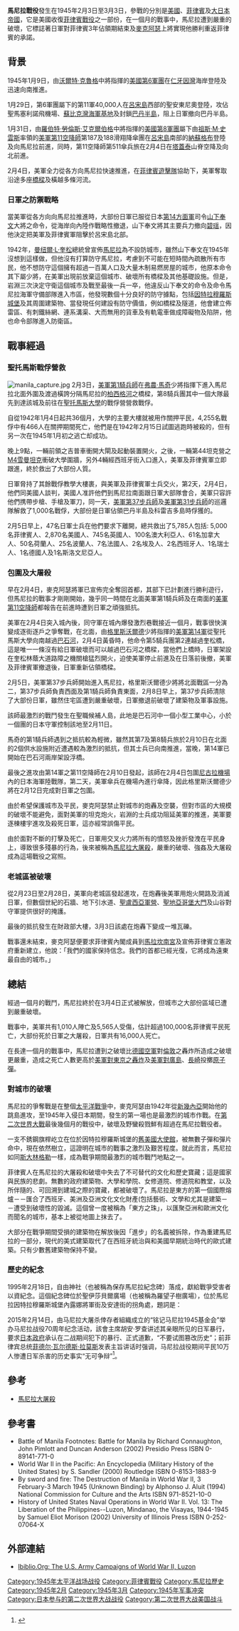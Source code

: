 {{copyedit|time=2018-12-05T14:59:01+00:00}}
{{Infobox Military Conflict
|conflict=馬尼拉戰役
|image=[[File:Manila_Walled_City_Destruction_May_1945.jpg|300px]]
|caption=1945年5月從空中望下有城牆的[[馬尼拉|馬尼拉]]
|partof=[[第二次世界大戰|第二次世界大戰]][[太平洋戰爭|太平洋戰爭]]
|date=1945年2月3日—1945年3月3日
|place=[[菲律賓|菲律賓]][[馬尼拉|馬尼拉]]
|result=盟軍決定性勝利<br>
*[[菲律賓戰役_(1944年至1945年)|菲律賓戰役]]結束
*[[菲律賓自治領|菲律賓自治領]]恢復
|combatant1=[[File:US_flag_48_stars.svg|24px]] [[美利坚合众国|美利坚合众国]]<br/>[[File:Flag_of_the_Philippines_(navy_blue).svg|24px]] [[菲律賓自治领|菲律賓自治领]] 
|combatant2=[[File:Flag_of_Japan.svg|24px]] [[大日本帝國|大日本帝國]]
|commander1=[[File:Flag_of_the_Philippines.svg|24px]] [[阿爾弗雷多·M·山度士|阿爾弗雷多·M·山度士]]<br>[[File:US_flag_48_stars.svg|24px]] [[麥克阿瑟|麥克阿瑟]]<br>[[File:US_flag_48_stars.svg|24px]] [[沃爾特·克魯格|沃爾特·克魯格]]<br>[[File:US_flag_48_stars.svg|24px]] [[羅伊·蓋格|羅伊·蓋格]]<br />[[File:US_flag_48_stars.svg|24px]]  [[羅拔·S·皮特勒|羅拔·S·皮特勒]]<br/>[[File:US_flag_48_stars.svg|24px]] [[弗農·馬奇|弗農·馬奇]]<br/>[[File:US_flag_48_stars.svg|24px]] [[祖斯·M·史雲斯|祖斯·M·史雲斯]]
|commander2=[[File:Flag_of_Japan.svg|24px]] [[山下奉文|山下奉文]]<br>[[File:Flag_of_Japan.svg|24px]] {{link-ja|岩淵三次|岩淵三次}}
|strength1= 美軍：35,000人<br />菲律賓軍：3,000人
|strength2=日本海軍：16,000人<br />日本陸軍：2,000人
|casualties1=1,010人陣亡<br/>5,565人受傷<br />100,000名菲律賓平民被殺
|casualties2=16,000人陣亡
}}
{{Campaignbox 菲律賓戰役 (1944–1945)}}
'''馬尼拉戰役'''發生在1945年2月3日至3月3日，參戰的分別是[[美國|美國]]、[[菲律賓|菲律賓]]及[[大日本帝國|大日本帝國]]，它是美國收復[[菲律賓戰役_(1944-45)|菲律賓戰役]]之一部份，在一個月的戰事中，馬尼拉遭到嚴重的破壞，它標誌著日軍對菲律賓3年佔領期結束及[[麥克阿瑟|麥克阿瑟]]上將實現他勝利重返菲律賓的承諾。

==背景==
1945年1月9日，由[[沃爾特·克魯格|沃爾特·克魯格]]中將指揮的[[美國第6軍團|美國第6軍團]]在[[仁牙因灣|仁牙因灣]]海岸登陸及迅速向南推進。

1月29日，第6軍團屬下的第11軍40,000人在[[呂宋島|呂宋島]]西部的聖安東尼奧登陸，攻佔聖馬塞利諾飛機場、[[蘇比克灣海軍基地|蘇比克灣海軍基地]]及封鎖[[巴丹半島|巴丹半島]]，阻上日軍撤向巴丹半島。

1月31日，由[[羅伯特·勞倫斯·艾克爾伯格|羅伯特·勞倫斯·艾克爾伯格]]中將指揮的[[美國第8軍團|美國第8軍團]]屬下由[[祖斯·M·史雲斯|祖斯·M·史雲斯]]率領的[[美軍第11空降師|美軍第11空降師]]第187及188滑翔降傘團在[[呂宋島|呂宋島]]南部的[[納蘇格布|納蘇格布]]登陸及向馬尼拉前進，同時，第11空降師第511傘兵旅在2月4日在[[塔蓋泰|塔蓋泰]]山脊空降及向北前進。

2月4日，美軍全力從各方向馬尼拉快速推進，在[[新人民軍|菲律賓遊擊隊]]協助下，美軍奪取沿途多座[[橋樑|橋樑]]及橫越多條河流。

===日軍之防禦戰略===
當美軍從各方向向馬尼拉推進時，大部份日軍已服從日本[[第14方面軍_(日本陸軍)|第14方面軍]]司令[[山下奉文|山下奉文]]大將之命令，從海岸向內陸作戰略性撤退，山下奉文將其主要兵力撤向[[碧瑶市|碧瑶]]，因他決定把美軍及菲律賓軍阻擊於呂宋島北部。

1942年，[[曼纽爾·L·奎松|曼纽爾·L·奎松]]總統曾宣佈[[馬尼拉|馬尼拉]]為不設防城市，雖然山下奉文在1945年沒想到這樣做，但他沒有打算防守馬尼拉，考慮到不可能在短時間內疏散所有市民，他不想防守這個擁有超過一百萬人口及大量木制易燃房屋的城市，他原本命令其下屬{{link-ja|岩淵三次|岩淵三次}}少將，在美軍出現前放棄這個城市、破壞所有橋樑及其他基礎設施。但是，岩淵三次決定守衛這個城市及戰至最後一兵一卒，他違反山下奉文的命令及命令馬尼拉海軍守備部隊進入市區，他發現數個十分良好的防守據點，包括[[因特拉穆羅斯城堡|因特拉穆羅斯城堡]]及其周圍建築物、當發現任何建設有防守價值，例如橋樑及隧道，他會建立佈雷區、有刺鐵絲網、連系溝渠、大而無用的貨車及有軌電車做成障礙物及陷阱，他也命令部隊進入防衛區。

==戰事經過==
===聖托馬斯戰俘營救===
[[File:manila_capture.jpg|thumb]]
2月3日，[[美軍第1騎兵師|美軍第1騎兵師]]在[[弗農·馬奇|弗農·馬奇]]少將指揮下進入馬尼拉北面外圍及渡過橫誇分隔馬尼拉的[[柏西格河|柏西格河]]之橋樑，第8騎兵團其中一個大隊最先到達該城及前往在[[聖托馬斯大學|聖托馬斯大學]]的戰俘營營救戰俘。

自從1942年1月4日起共36個月，大學的主要大樓就被用作關押平民，4,255名戰俘中有466人在關押期間死亡，他們是在1942年2月15日試圖逃跑時被殺的，但有另一次在1945年1月初之逃亡却成功。

晚上9點，一輛前領之吉普車衝開大閘及起動裝置開火，之後，一輛第44坦克營之[[M4雪曼|M4雪曼]][[坦克|坦克]]衝破大學圍牆，另外4輛經西班牙街入口進入，美軍及菲律賓軍立即跟進，終於救出了大部份人質。

日軍脅持了其餘戰俘教學大樓裹，與美軍及菲律賓軍士兵交火，第2天，2月4日，他們同美國人談判，美國人准許他們到馬尼拉南面跟日軍大部隊會合，美軍只容許他們携帶步槍、手槍及軍刀，同一天，[[美軍第37步兵師|美軍第37步兵師]]及[[美軍第31步兵師|美軍第31步兵師]]的巡邏隊解救了1,000名戰俘，大部份是日軍佔領巴丹半島及科雷吉多島時俘獲的。

2月5日早上，47名日軍士兵在他們要求下離開，總共救出了5,785人包括: 5,000名菲律賓人、2,870名美國人、745名英國人、100名澳大利亞人、61名加拿大人、50名荷蘭人、25名波蘭人、7名法國人、2名埃及人、2名西班牙人、1名瑞士人、1名德國人及1名斯洛文尼亞人。

===包圍及大屠殺===


早在2月4日，麥克阿瑟將軍已宣佈完全奪回首都，其部下已計劃進行勝利遊行，但馬尼拉的戰事才剛剛開始，幾乎同一時間在北面美軍第1騎兵師及在南面的[[美国陆军第11空降师|美軍第11空降師]]都報告在前進時遭到日軍之頑強抵抗。

美軍在2月4日突入城內後，同守軍在城內爆發激烈巷戰接近一個月，戰事很快演變成逐街逐戶之爭奪戰，在北面，由[[格里斯沃爾德|格里斯沃爾德]]少將指揮的[[美軍第14軍|美軍第14軍]]從聖托馬斯大學向南越過[[巴石河|巴石河]]，2月4日黃昏時，他命令第5騎兵團第2連越過奎松橋，這是唯一一條沒有給日軍破壞而可以越過巴石河之橋樑，當他們上橋時，日軍架設在奎松林蔭大道路障之機關槍猛烈開火，迫使美軍停止前進及在日落前後撤，美軍及菲律賓軍撤退後，日軍重新佔領橋樑。

2月5日，美軍第37步兵師開始進入馬尼拉，格里斯沃爾德少將將北面戰區一分為二，第37步兵師負責西面及第1騎兵師負責東面，2月8日早上，第37步兵師清除了大部份日軍，雖然住宅區遭到嚴重破壞，日軍撤退前破壞了建築物及軍事設施。

該師最激烈的戰鬥發生在聖職候補人島，此地是巴石河中一個小型工業中心，小於一個團的日本守軍控制該地至2月11日。

馬奇的第1騎兵師遇到之抵抗較為輕微，雖然其第7及第8騎兵旅於2月10日在北面的2個供水設施附近遭遇較為激烈的抵抗，但其士兵已向南推進，當晚，第14軍已開始在巴石河兩岸架設浮橋。 

最後之進攻由第14軍之第11空降師在2月10日發起，該師在2月4日包圍[[尼古拉機場|尼古拉機場]]內的日本海軍陸戰隊，第二天，美軍傘兵在機場內進行傘降，因此格里斯沃爾德少將在2月12日完成對日軍之包圍。

由於希望保護城市及平民，麥克阿瑟禁止對城市的炮轟及空襲，但對市區的大規模的破壞不能避免，面對美軍的坦克炮火，岩淵的士兵成功阻延美軍的推進，美軍要逐棟樓宇進攻及殺死日軍，這亦經常誤傷平民。

由於面對不斷的打擊及死亡，日軍用交叉火力將所有的憤怒及挫折發洩在平民身上，導致很多殘暴的行為，後來被稱為[[馬尼拉大屠殺|馬尼拉大屠殺]]，嚴重的破壞、強姦及大屠殺成為這場戰役之寫照。

===老城區被破壞===

從2月23日至2月28日，美軍向老城區發起進攻，在炮轟後美軍用炮火開路及消滅日軍，但數個世紀的石牆、地下引水道、[[聖盧西亞軍營|聖盧西亞軍營]]、[[聖地亞哥堡大門|聖地亞哥堡大門]]及山谷對守軍提供很好的掩護。

最後的抵抗發生在財政部大樓，3月3日該處在炮轟下變成一堆瓦礫。

戰事還未結束，麥克阿瑟便要求菲律賓內閣成員到[[馬拉坎南宮|馬拉坎南宮]]及宣佈菲律賓立憲政府重新建立，他說：「我們的國家保持信念。我們的首都已經光復，它將成為遠東最自由的城市。」

==總結==
經過一個月的戰鬥，馬尼拉終於在3月4日正式被解放，但城市之大部份區域已遭到嚴重破壞。

戰事中，美軍共有1,010人陣亡及5,565人受傷，估計超過100,000名菲律賓平民死亡，大部份死於日軍之大屠殺，日軍共有16,000人死亡。

在長達一個月的戰事中，馬尼拉遭到之破壞比[[德國空軍|德國空軍]]對[[倫敦|倫敦]]之轟炸所造成之破壞更嚴重，造成之死亡人數更高於[[東京大轟炸|美軍對東京之轟炸]]及[[廣島市原子彈爆炸|美軍對廣島]]、[[長崎市原子彈爆炸|長崎]]投擲[[原子彈|原子彈]]。

===對城市的破壞===
馬尼拉的爭奪戰是在整個[[太平洋戰爭|太平洋戰爭]]中，麥克阿瑟由1942年從[[新幾內亞|新幾內亞]]開始他的跳島進攻，至1945年入侵日本期間，發生的第一場也是最激烈的城市作戰。在[[第二次世界大戰|第二次世界大戰]]最後幾個月的戰役中，破壞及野蠻殺戮鮮有超過在馬尼拉戰役者。

一支不銹鋼旗桿屹立在位於因特拉穆羅斯城堡的[[美國駐菲律賓大使館|舊美國大使館]]，被無數子彈和彈片命中，現在依然樹立，這證明在城市的戰事之激烈及艱苦程度。就此而言，馬尼拉如同[[斯大林格勒|斯大林格勒]]一樣，成為戰爭期間最激烈的城市戰鬥地點之一。

菲律賓人在馬尼拉的大屠殺和破壞中失去了不可替代的文化和歷史寶藏；這是國家與民族的悲劇。無數的政府建築物、大學和學院、女修道院、修道院和教堂，以及所伴隨的、可回溯到建城之際的寶藏，都被破壞了。馬尼拉是東方的第一個國際熔爐－－匯合了西班牙、美洲及亞洲文化文化財產(包括藝術、文學和尤其是建築－－遭受到破壞性的毀滅。這個曾一度被稱為「東方之珠」，以匯聚亞洲和歐洲文化而聞名的城市，基本上被從地圖上抹去了。

大部分在戰爭期間受損的建築物在解放後因「進步」的名義被拆除，作為重建馬尼拉的一部分，現代的美式建築取代了在西班牙統治與和美國早期統治時代的歐式建築。只有少數舊建築物保持不變。

===歷史的紀念===
1995年2月18日，自由神社（也被稱為保存馬尼拉紀念碑）落成，獻給戰爭受害者以資紀念。這個紀念碑位於聖伊莎貝爾廣場（也被稱為羅望子樹廣場），位於馬尼拉因特拉穆羅斯城堡內露娜將軍街及安達街的拐角處，題詞是：{{quote|這個紀念碑獻給所有無辜的戰爭受害者，其中許多人走進了共同的墓穴，無名且無人聞問。或者根本沒有墓穴，遺體被大火吞噬或被塵土瓦礫埋藏於廢墟之下。<br>這個紀念碑是在1945年2月3日至3月3日，馬尼拉解放戰役期間死亡之超過100,000名婦女、兒童和嬰兒，每一個人的墓碑。我們沒有忘記，也永遠不應該忘記他們。<br>願他們的安息成為現在這個神聖城市的一部分：我們摯愛的馬尼拉。}}

2015年2月14日，由马尼拉大屠杀倖存者組織成立的“铭记马尼拉1945基金会”举办马尼拉战役70周年纪念活动，該會主席胡安·罗查讲述其亲眼所见的日军暴行，要求[[日本政府|日本政府]]承认在二战期间犯下的暴行、正式道歉，“不要试图篡改历史”；前菲律宾总统[[菲德尔·瓦尔德斯·拉莫斯|菲德尔·瓦尔德斯·拉莫斯]]发表主旨讲话时强调，马尼拉战役期间平民10万人惨遭日军杀害的历史事实“无可争辩”<ref>{{cite web|url=http://www.chinanews.com/gj/2015/02-14/7064723.shtml|title=菲律宾日军大屠杀幸存者批评日本政府篡改历史|author=张明|work=[[中新社|中新社]]|date=2015-02-14|accessdate=2016-08-28}}</ref>。

==參考==
*[[馬尼拉大屠殺|馬尼拉大屠殺]]

==參考書==
{{refbegin}}
* Battle of Manila Footnotes: Battle for Manila by Richard Connaughton, John Pimlott and Duncan Anderson (2002) Presidio Press ISBN 0-89141-771-0
* World War II in the Pacific: An Encyclopedia (Military History of the United States) by S. Sandler (2000) Routledge ISBN 0-8153-1883-9
* By sword and fire: The Destruction of Manila in World War II, 3 February-3 March 1945 (Unknown Binding) by Alphonso J. Aluit (1994) National Commission for Culture and the Arts ISBN 971-8521-10-0
* History of United States Naval Operations in World War II. Vol. 13: The Liberation of the Philippines--Luzon, Mindanao, the Visayas, 1944-1945 by Samuel Eliot Morison (2002) University of Illinois Press  ISBN 0-252-07064-X
{{refend}}

==外部連結==
*[http://www.ibiblio.org/hyperwar/USA/USA-C-Luzon/index.html Ibiblio.Org: The U.S. Army Campaigns of World War II, Luzon] 

{{World War II}}
[[Category:1945年太平洋战场战役|Category:1945年太平洋战场战役]]
[[Category:菲律賓戰役|Category:菲律賓戰役]]
[[Category:馬尼拉歷史|Category:馬尼拉歷史]]
[[Category:1945年2月|Category:1945年2月]]
[[Category:1945年3月|Category:1945年3月]]
[[Category:1945年军事冲突|Category:1945年军事冲突]]
[[Category:日本参与的第二次世界大战战役|Category:日本参与的第二次世界大战战役]]
[[Category:第二次世界大战美国战斗|Category:第二次世界大战美国战斗]]